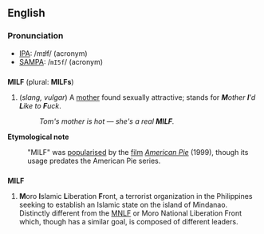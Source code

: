==English==
===Pronunciation===
*[[Wiktionary:Pronunciation_key|IPA]]: /mɪɫf/ (acronym)
*[[Wiktionary:Pronunciation_key|SAMPA]]: /<tt>mI5f</tt>/ (acronym)

==={{acronym}}===
'''MILF''' (plural: '''MILFs''') 
# (''slang, vulgar'') A [[mother]] found sexually attractive; stands for '''''M'''other '''I''''d '''L'''ike to '''F'''uck''.
#:''Tom's mother is hot &mdash; she's a real '''MILF'''.''

'''Etymological note'''
:"MILF" was [[popularise]]d by the [[film]] ''[[w:American Pie_(movie)|American Pie]]'' (1999), though its usage predates the American Pie series.

==={{Initialism}}===
'''MILF'''
# '''M'''oro '''I'''slamic '''L'''iberation '''F'''ront, a terrorist organization in the Philippines seeking to establish an Islamic state on the island of Mindanao. Distinctly different from the [[MNLF]] or Moro National Liberation Front which, though has a similar goal, is composed of different leaders.